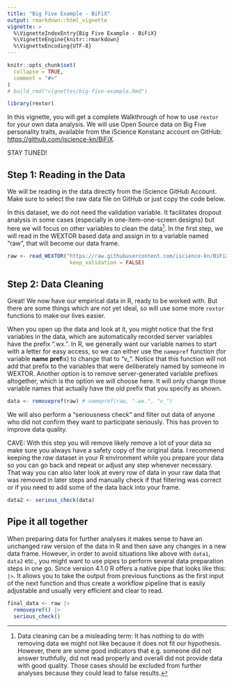 ```yaml
---
title: "Big Five Example - BiFiX"
output: rmarkdown::html_vignette
vignette: >
  %\VignetteIndexEntry{Big Five Example - BiFiX}
  %\VignetteEngine{knitr::rmarkdown}
  %\VignetteEncoding{UTF-8}
---
```


```r
knitr::opts_chunk$set(
  collapse = TRUE,
  comment = "#>"
)
# build_rmd("vignettes/big-five-example.Rmd")
```

```r
library(rextor)
```

In this vignette, you will get a complete Walkthrough of how to use `rextor` for your own data analysis.
We will use Open Source data on Big Five personality traits, available from the iScience Konstanz account on GitHub: [https://github.com/iscience-kn/BiFiX](https://github.com/iscience-kn/BiFiX).

STAY TUNED! 

## Step 1: Reading in the Data

We will be reading in the data directly from the iScience GitHub Account. 
Make sure to select the raw data file on GitHub or just copy the code below.

In this dataset, we do not need the validation variable.
It facilitates dropout analysis in some cases (especially in one-item-one-screen designs) but here we will focus on other variables to clean the data[^dc]. 
In the first step, we will read in the WEXTOR based data and assign in to a variable named "raw", that will become our data frame.

[^dc]: Data cleaning can be a misleading term: It has nothing to do with removing data we might not like because it does not fit our hypothesis. However, there are some good indicators that e.g. someone did not answer truthfully, did not read properly and overall did not provide data with good quality. Those cases should be excluded from further analyses because they could lead to false results.

```r
raw <- read_WEXTOR("https://raw.githubusercontent.com/iscience-kn/BiFiX/refs/heads/main/data/BiFiX_data.csv",
                    keep_validation = FALSE)
```

## Step 2: Data Cleaning

Great! 
We now have our empirical data in R, ready to be worked with.
But there are some things which are not yet ideal, so will use some more `rextor` functions to make our lives easier.

When you open up the data and look at it, you might notice that the first variables in the data, which are automatically recorded server variables have the prefix ".wx.".
In R, we generally want our variable names to start with a letter for easy access, so we can either use the `namepref` function (for variable **name pref**ix) to change that to "v_".
Notice that this function will not add that prefix to the variables that were deliberately named by someone in WEXTOR.
Another option is to remove server-generated variable prefixes altogether, which is the option we will choose here.
It will only change those variable names that actually have the old prefix that you specify as shown.

```r
data <- removepref(raw) # namepref(raw, ".wx.", "v_")
```

We will also perform a "seriousness check" and filter out data of anyone who did not confirm they want to participate seriously.
This has proven to improve data quality.

CAVE: With this step you will remove likely remove a lot of your data so make sure you always have a safety copy of the original data.
I recommend keeping the _raw_ dataset in your R environment while you prepare your data so you can go back and repeat or adjust any step whenever necessary. 
That way you can also later look at every row of data in your raw data that was removed in later steps and manually check if that filtering was correct or if you need to add some of the data back into your frame.

```r
data2 <- serious_check(data)
```


## Pipe it all together

When preparing data for further analyses it makes sense to have an unchanged raw version of the data in R and then save any changes in a new data frame.
However, in order to avoid situations like above with `data1`, `data2` etc., you might want to use pipes to perform several data preparation steps in one go.
Since version 4.1.0 R offers a native pipe that looks like this: `|>`.
It allows you to take the output from previous functions as the first input of the next function and thus create a workflow pipeline that is easily adjustable and usually very efficient and clear to read.

```r
final_data <- raw |> 
  removepref() |> 
  serious_check()
```
